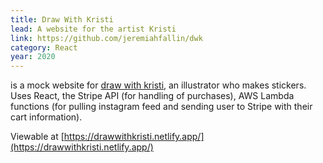 ```yaml
---
title: Draw With Kristi
lead: A website for the artist Kristi
link: https://github.com/jeremiahfallin/dwk
category: React
year: 2020
---
```


is a mock website for [draw with kristi](https://instagram.com/drawwithkristi),
an illustrator who makes stickers. Uses React, the Stripe API
(for handling of purchases), AWS Lambda functions (for pulling
instagram feed and sending user to Stripe with their cart
information).

Viewable at [https://drawwithkristi.netlify.app/](https://drawwithkristi.netlify.app/)
